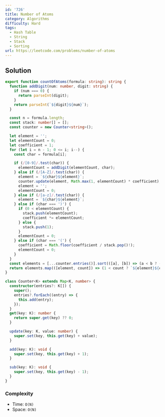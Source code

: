 ```yaml
---
id: '726'
title: Number of Atoms
category: Algorithms
difficulty: Hard
tags:
  - Hash Table
  - String
  - Stack
  - Sorting
url: https://leetcode.com/problems/number-of-atoms
---
```


## Solution

```typescript showLineNumbers
export function countOfAtoms(formula: string): string {
  function addDigit(num: number, digit: string) {
    if (num === 0) {
      return parseInt(digit);
    }
    return parseInt(`${digit}${num}`);
  }

  const n = formula.length;
  const stack: number[] = [];
  const counter = new Counter<string>();

  let element = '';
  let elementCount = 0;
  let coefficient = 1;
  for (let i = n - 1; 0 <= i; i--) {
    const char = formula[i];

    if (/[0-9]/.test(char)) {
      elementCount = addDigit(elementCount, char);
    } else if (/[A-Z]/.test(char)) {
      element = `${char}${element}`;
      counter.update(element, Math.max(1, elementCount) * coefficient);
      element = '';
      elementCount = 0;
    } else if (/[a-z]/.test(char)) {
      element = `${char}${element}`;
    } else if (char === ')') {
      if (0 < elementCount) {
        stack.push(elementCount);
        coefficient *= elementCount;
      } else {
        stack.push(1);
      }
      elementCount = 0;
    } else if (char === '(') {
      coefficient = Math.floor(coefficient / stack.pop()!);
      elementCount = 0;
    }
  }
  const elements = [...counter.entries()].sort(([a], [b]) => (a < b ? -1 : 1));
  return elements.map(([element, count]) => (1 < count ? `${element}${count}` : element)).join('');
}

class Counter<K> extends Map<K, number> {
  constructor(entries?: K[]) {
    super();
    entries?.forEach((entry) => {
      this.add(entry);
    });
  }
  get(key: K): number {
    return super.get(key) ?? 0;
  }

  update(key: K, value: number) {
    super.set(key, this.get(key) + value);
  }

  add(key: K): void {
    super.set(key, this.get(key) + 1);
  }

  sub(key: K): void {
    super.set(key, this.get(key) - 1);
  }
}
```

### Complexity

- Time: `O(N)`
- Space: `O(N)`
